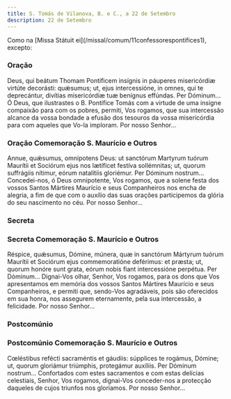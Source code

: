 ```yaml
---
title: S. Tomás de Vilanova, B. e C., a 22 de Setembro
description: 22 de Setembro
---
```


<aside>
  Como na [Missa Státuit ei](/missal/comum/11confessorespontifices1), excepto:
</aside>


### Oração

<div class="side-by-side not-content">
  <span>
    Deus, qui beátum Thomam Pontíficem insígnis in páuperes misericórdiæ virtúte
    decorásti: quǽsumus; ut, ejus intercessióne, in omnes, qui te deprecántur,
    divítias misericórdiæ tuæ benígnus effúndas. Per Dóminum... Ó Deus, que
    ilustrastes o B. Pontífice Tomás com a virtude de uma insigne compaixão para
    com os pobres, permiti, Vos rogamos, que sua intercessão alcance da vossa
    bondade a efusão dos tesouros da vossa misericórdia para com aqueles que
    Vo-la imploram. Por nosso Senhor...
  </span>
</div>

### Oração Comemoração S. Maurício e Outros

<div class="side-by-side not-content">
  <span>
    Annue, quǽsumus, omnípotens Deus: ut sanctórum Martyrum tuórum Maurítii et
    Sociórum ejus nos lætíficet festíva sollémnitas; ut, quorum suffrágiis
    nítimur, eórum natalítiis gloriémur. Per Dóminum nostrum... Concedei-nos, ó
    Deus omnipotente, Vos rogamos, que a solene festa dos vossos Santos Mártires
    Maurício e seus Companheiros nos encha de alegria, a fim de que com o
    auxílio das suas orações participemos da glória do seu nascimento no céu.
    Por nosso Senhor...
  </span>
</div>

### Secreta

<LinkCard
  href="/missal/comum/12confessorespontifices2#secreta"
  title="Confessores Pontífices - Missa Sacerdótes tui"
/>

### Secreta Comemoração S. Maurício e Outros

<div class="side-by-side not-content">
  <span>
    Réspice, quǽsumus, Dómine, múnera, quæ in sanctórum Mártyrum tuórum Maurítii
    et Sociórum ejus commemoratióne deférimus: et præsta; ut, quorum honóre sunt
    grata, eórum nobis fiant intercessióne perpétua. Per Dóminum... Dignai-Vos
    olhar, Senhor, Vos rogamos, para os dons que Vos apresentamos em memória dos
    vossos Santos Mártires Maurício e seus Companheiros, e permiti que,
    sendo-Vos agradáveis, pois são oferecidos em sua honra, nos assegurem
    eternamente, pela sua intercessão, a felicidade. Por nosso Senhor...
  </span>
</div>

### Postcomúnio

<LinkCard
  href="/missal/comum/12confessorespontifices2#postcomúnio"
  title="Confessores Pontífices - Missa Sacerdótes tui"
/>

### Postcomúnio Comemoração S. Maurício e Outros

<div class="side-by-side not-content">
  <span>
    Cœléstibus refécti sacraméntis et gáudiis: súpplices te rogámus, Dómine; ut,
    quorum gloriámur triúmphis, protegámur auxíliis. Per Dóminum nostrum...
    Confortados com estes sacramentos e com estas delícias celestiais, Senhor,
    Vos rogamos, dignai-Vos conceder-nos a protecção daqueles de cujos triunfos
    nos gloriamos. Por nosso Senhor...
  </span>
</div>
